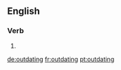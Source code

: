 ==English==

===Verb===
{{head|en|present participle}}

# {{present participle of|outdate|lang=en|nocat=1}}

[[de:outdating]]
[[fr:outdating]]
[[pt:outdating]]